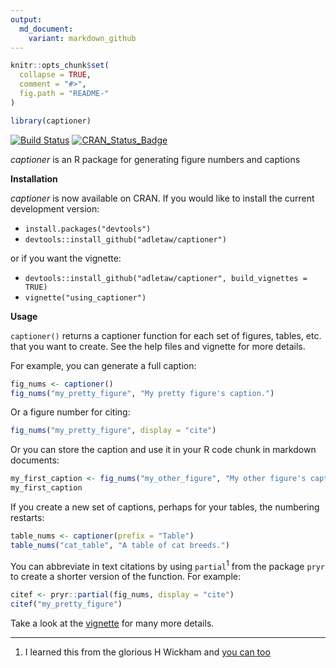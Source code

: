 ```yaml
---
output:
  md_document:
    variant: markdown_github
---
```


<!-- README.md is generated from README.Rmd. Please edit that file -->

```r
knitr::opts_chunk$set(
  collapse = TRUE,
  comment = "#>",
  fig.path = "README-"
)

library(captioner)
```

[![Build Status](https://travis-ci.org/adletaw/captioner.png?branch=master)](https://travis-ci.org/adletaw/captioner)
[![CRAN_Status_Badge](http://www.r-pkg.org/badges/version/captioner)](http://cran.r-project.org/package=captioner)

*captioner* is an R package for generating figure numbers and captions

**Installation**

*captioner* is now available on CRAN.  If you would like to install the current development version:

* `install.packages("devtools")`
* `devtools::install_github("adletaw/captioner")`

or if you want the vignette:

* `devtools::install_github("adletaw/captioner", build_vignettes = TRUE)`
* `vignette("using_captioner")`

**Usage**

`captioner()` returns a captioner function for each set of figures, tables, etc. that you want to create.  See the help files and vignette for more details.

For example, you can generate a full caption:

```r
fig_nums <- captioner()
fig_nums("my_pretty_figure", "My pretty figure's caption.")
```

Or a figure number for citing:

```r
fig_nums("my_pretty_figure", display = "cite")
```

Or you can store the caption and use it in your R code chunk in markdown documents:

```r
my_first_caption <- fig_nums("my_other_figure", "My other figure's caption.")
my_first_caption
```

If you create a new set of captions, perhaps for your tables, the numbering restarts:

```r
table_nums <- captioner(prefix = "Table")
table_nums("cat_table", "A table of cat breeds.")
```

You can abbreviate in text citations by using `partial`<sup>1</sup> from the package `pryr` to create a shorter version of the function.  For example:

```r
citef <- pryr::partial(fig_nums, display = "cite")
citef("my_pretty_figure")
```

Take a look at the [vignette](https://github.com/adletaw/captioner/tree/master/vignettes/using_captioner.Rmd) for many more details.

***

1.  I learned this from the glorious H Wickham and [you can too](http://adv-r.had.co.nz/)
